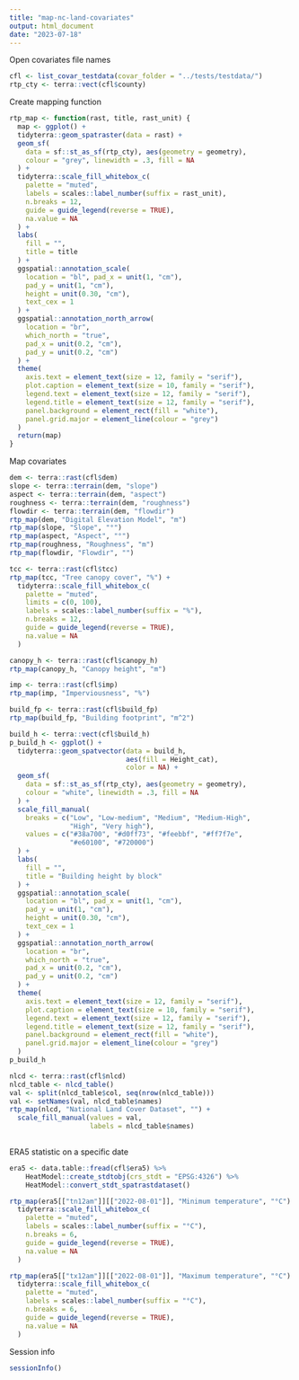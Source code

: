 ```yaml
---
title: "map-nc-land-covariates"
output: html_document
date: "2023-07-18"
---
```


Open covariates file names

```r
cfl <- list_covar_testdata(covar_folder = "../tests/testdata/")
rtp_cty <- terra::vect(cfl$county)
```

Create mapping function

```r
rtp_map <- function(rast, title, rast_unit) {
  map <- ggplot() +
  tidyterra::geom_spatraster(data = rast) +
  geom_sf(
    data = sf::st_as_sf(rtp_cty), aes(geometry = geometry),
    colour = "grey", linewidth = .3, fill = NA
  ) +
  tidyterra::scale_fill_whitebox_c(
    palette = "muted",
    labels = scales::label_number(suffix = rast_unit),
    n.breaks = 12,
    guide = guide_legend(reverse = TRUE),
    na.value = NA
  ) +
  labs(
    fill = "",
    title = title
  ) +
  ggspatial::annotation_scale(
    location = "bl", pad_x = unit(1, "cm"),
    pad_y = unit(1, "cm"),
    height = unit(0.30, "cm"),
    text_cex = 1
  ) +
  ggspatial::annotation_north_arrow(
    location = "br",
    which_north = "true",
    pad_x = unit(0.2, "cm"),
    pad_y = unit(0.2, "cm")
  ) +
  theme(
    axis.text = element_text(size = 12, family = "serif"),
    plot.caption = element_text(size = 10, family = "serif"),
    legend.text = element_text(size = 12, family = "serif"),
    legend.title = element_text(size = 12, family = "serif"),
    panel.background = element_rect(fill = "white"),
    panel.grid.major = element_line(colour = "grey")
  )
  return(map)
}

```

Map covariates

```r
dem <- terra::rast(cfl$dem)
slope <- terra::terrain(dem, "slope")
aspect <- terra::terrain(dem, "aspect")
roughness <- terra::terrain(dem, "roughness")
flowdir <- terra::terrain(dem, "flowdir")
rtp_map(dem, "Digital Elevation Model", "m")
rtp_map(slope, "Slope", "°")
rtp_map(aspect, "Aspect", "°")
rtp_map(roughness, "Roughness", "m")
rtp_map(flowdir, "Flowdir", "")

tcc <- terra::rast(cfl$tcc)
rtp_map(tcc, "Tree canopy cover", "%") +
  tidyterra::scale_fill_whitebox_c(
    palette = "muted",
    limits = c(0, 100),
    labels = scales::label_number(suffix = "%"),
    n.breaks = 12,
    guide = guide_legend(reverse = TRUE),
    na.value = NA
  )

canopy_h <- terra::rast(cfl$canopy_h)
rtp_map(canopy_h, "Canopy height", "m")

imp <- terra::rast(cfl$imp)
rtp_map(imp, "Imperviousness", "%")

build_fp <- terra::rast(cfl$build_fp)
rtp_map(build_fp, "Building footprint", "m^2")

build_h <- terra::vect(cfl$build_h)
p_build_h <- ggplot() +
  tidyterra::geom_spatvector(data = build_h,
                             aes(fill = Height_cat),
                             color = NA) +
  geom_sf(
    data = sf::st_as_sf(rtp_cty), aes(geometry = geometry),
    colour = "white", linewidth = .3, fill = NA
  ) +
  scale_fill_manual(
    breaks = c("Low", "Low-medium", "Medium", "Medium-High",
               "High", "Very high"),
    values = c("#38a700", "#d0ff73", "#feebbf", "#ff7f7e",
               "#e60100", "#720000")
  ) +
  labs(
    fill = "",
    title = "Building height by block"
  ) +
  ggspatial::annotation_scale(
    location = "bl", pad_x = unit(1, "cm"),
    pad_y = unit(1, "cm"),
    height = unit(0.30, "cm"),
    text_cex = 1
  ) +
  ggspatial::annotation_north_arrow(
    location = "br",
    which_north = "true",
    pad_x = unit(0.2, "cm"),
    pad_y = unit(0.2, "cm")
  ) +
  theme(
    axis.text = element_text(size = 12, family = "serif"),
    plot.caption = element_text(size = 10, family = "serif"),
    legend.text = element_text(size = 12, family = "serif"),
    legend.title = element_text(size = 12, family = "serif"),
    panel.background = element_rect(fill = "white"),
    panel.grid.major = element_line(colour = "grey")
  )
p_build_h

nlcd <- terra::rast(cfl$nlcd)
nlcd_table <- nlcd_table()
val <- split(nlcd_table$col, seq(nrow(nlcd_table)))
val <- setNames(val, nlcd_table$names)
rtp_map(nlcd, "National Land Cover Dataset", "") +
  scale_fill_manual(values = val,
                    labels = nlcd_table$names)
  
```

ERA5 statistic on a specific date

```r
era5 <- data.table::fread(cfl$era5) %>%
    HeatModel::create_stdtobj(crs_stdt = "EPSG:4326") %>%
    HeatModel::convert_stdt_spatrastdataset()

rtp_map(era5[["tn12am"]][["2022-08-01"]], "Minimum temperature", "°C") +
  tidyterra::scale_fill_whitebox_c(
    palette = "muted",
    labels = scales::label_number(suffix = "°C"),
    n.breaks = 6,
    guide = guide_legend(reverse = TRUE),
    na.value = NA
  )

rtp_map(era5[["tx12am"]][["2022-08-01"]], "Maximum temperature", "°C") +
  tidyterra::scale_fill_whitebox_c(
    palette = "muted",
    labels = scales::label_number(suffix = "°C"),
    n.breaks = 6,
    guide = guide_legend(reverse = TRUE),
    na.value = NA
  )
```

Session info

```r
sessionInfo()
```
